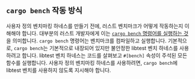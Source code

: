 ## `cargo bench` 작동 방식

사용자 정의 벤치마킹 하네스를 만들기 전에,
러스트 벤치마크가 어떻게 작동하는지 이해해야 합니다.
대부분의 러스트 개발자에게 이는 [`cargo bench` 명령어를 실행하는 것][cargo bench]을 의미합니다.
`cargo bench` 명령어는 벤치마크를 컴파일하고 실행합니다.
기본적으로, `cargo bench`는 기본적으로 내장되어 있지만 불안정한 libtest 벤치 하네스를 사용하려고 합니다.
libtest 벤치 하네스는 코드를 살펴보고 `#[bench]` 속성이 주석된 모든 함수를 실행합니다.
사용자 정의 벤치마킹 하네스를 사용하려면, `cargo bench`에 libtest 벤치를 사용하지 않도록 지시해야 합니다.

[cargo bench]: https://doc.rust-lang.org/cargo/commands/cargo-bench.html
